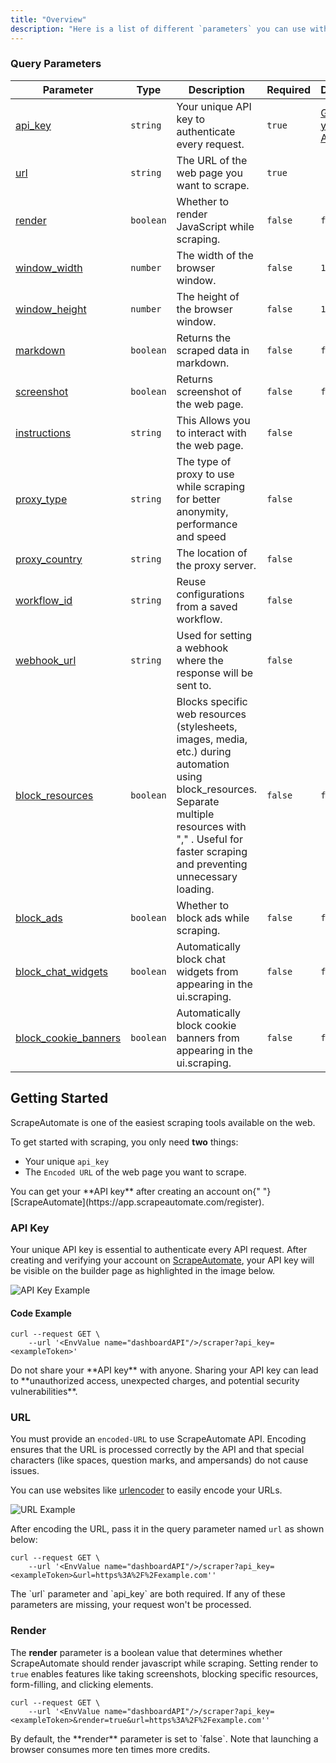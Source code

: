 ```yaml
---
title: "Overview"
description: "Here is a list of different `parameters` you can use with ScrapeAutomate. This overview will help you get started with ScrapeAutomate while ensuring secure usage of your credentials."
---
```


### Query Parameters

| Parameter                                                          | Type      | Description                                                                                                                                                                                                     | Required | Default                                                     |
| ------------------------------------------------------------------ | --------- | --------------------------------------------------------------------------------------------------------------------------------------------------------------------------------------------------------------- | -------- | ----------------------------------------------------------- |
| [api_key](#api-key)                                                | `string`  | Your unique API key to authenticate every request.                                                                                                                                                              | `true`   | [Get your API key](https://app.scrapeautomate.com/register) |
| [url](#url)                                                        | `string`  | The URL of the web page you want to scrape.                                                                                                                                                                     | `true`   |                                                             |
| [render](#render)                                                  | `boolean` | Whether to render JavaScript while scraping.                                                                                                                                                                    | `false`  | `false`                                                     |
| [window_width](/features/rendering#setting-window-width)           | `number`  | The width of the browser window.                                                                                                                                                                                | `false`  | `1920`                                                      |
| [window_height](/features/rendering#setting-window-height)         | `number`  | The height of the browser window.                                                                                                                                                                               | `false`  | `1080`                                                      |
| [markdown](#markdown)                                              | `boolean` | Returns the scraped data in markdown.                                                                                                                                                                           | `false`  | `false`                                                     |
| [screenshot](#screenshot)                                          | `boolean` | Returns screenshot of the web page.                                                                                                                                                                             | `false`  | `false`                                                     |
| [instructions](/features/rendering#instructions)                   | `string`  | This Allows you to interact with the web page.                                                                                                                                                                  | `false`  |                                                             |
| [proxy_type](#proxy_type)                                          | `string`  | The type of proxy to use while scraping for better anonymity, performance and speed                                                                                                                             | `false`  |                                                             |
| [proxy_country](#proxy_location)                                   | `string`  | The location of the proxy server.                                                                                                                                                                               | `false`  |                                                             |
| [workflow_id](#workflow_id)                                        | `string`  | Reuse configurations from a saved workflow.                                                                                                                                                                     | `false`  |                                                             |
| [webhook_url](#webhook_url)                                        | `string`  | Used for setting a webhook where the response will be sent to.                                                                                                                                                  | `false`  |                                                             |
| [block_resources](/features/blocking#blocking-resources)           | `boolean` | Blocks specific web resources (stylesheets, images, media, etc.) during automation using block_resources. Separate multiple resources with "," . Useful for faster scraping and preventing unnecessary loading. | `false`  | `false`                                                     |
| [block_ads](/features/blocking#blocking-ads)                       | `boolean` | Whether to block ads while scraping.                                                                                                                                                                            | `false`  | `false`                                                     |
| [block_chat_widgets](/features/blocking#blocking-chat-widgets)     | `boolean` | Automatically block chat widgets from appearing in the ui.scraping.                                                                                                                                             | `false`  | `false`                                                     |
| [block_cookie_banners](/features/blocking#blocking-cookie-banners) | `boolean` | Automatically block cookie banners from appearing in the ui.scraping.                                                                                                                                           | `false`  | `false`                                                     |

## Getting Started

ScrapeAutomate is one of the easiest scraping tools available on the web.

To get started with scraping, you only need **two** things:

- Your unique `api_key`
- The `Encoded URL` of the web page you want to scrape.

<Note>
  You can get your **API key** after creating an account on{" "}
  [ScrapeAutomate](https://app.scrapeautomate.com/register).
</Note>

### API Key

Your unique API key is essential to authenticate every API request. After creating and verifying your account on [ScrapeAutomate](https://scrapeautomate.com), your API key will be visible on the builder page as highlighted in the image below.

![API Key Example](/images/api-key.png)

#### Code Example

```shell cURL
curl --request GET \
    --url '<EnvValue name="dashboardAPI"/>/scraper?api_key=<exampleToken>'
```

<Warning>
  Do not share your **API key** with anyone. Sharing your API key can lead to
  **unauthorized access, unexpected charges, and potential security
  vulnerabilities**.
</Warning>

### URL

You must provide an `encoded-URL` to use ScrapeAutomate API. Encoding ensures that the URL is processed correctly by the API and that special characters (like spaces, question marks, and ampersands) do not cause issues.

You can use websites like [urlencoder](https://www.urlencoder.org/) to easily encode your URLs.

![URL Example](/images/url-encoder.png)

After encoding the URL, pass it in the query parameter named `url` as shown below:

```shell cURL
curl --request GET \
    --url '<EnvValue name="dashboardAPI"/>/scraper?api_key=<exampleToken>&url=https%3A%2F%2Fexample.com''
```

<Note>
  The `url` parameter and `api_key` are both required. If any of these
  parameters are missing, your request won't be processed.
</Note>

### Render

The **render** parameter is a boolean value that determines whether ScrapeAutomate should render javascript while scraping. Setting render to `true` enables features like taking screenshots, blocking specific resources, form-filling, and clicking elements.

```shell cURL
curl --request GET \
    --url '<EnvValue name="dashboardAPI"/>/scraper?api_key=<exampleToken>&render=true&url=https%3A%2F%2Fexample.com''
```

<Info>
  By default, the **render** parameter is set to `false`. Note that launching a
  browser consumes more ten times more credits.
</Info>
